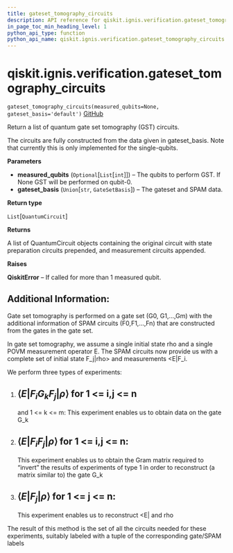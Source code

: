 ```yaml
---
title: gateset_tomography_circuits
description: API reference for qiskit.ignis.verification.gateset_tomography_circuits
in_page_toc_min_heading_level: 1
python_api_type: function
python_api_name: qiskit.ignis.verification.gateset_tomography_circuits
---
```


# qiskit.ignis.verification.gateset\_tomography\_circuits

<span id="qiskit.ignis.verification.gateset_tomography_circuits" />

`gateset_tomography_circuits(measured_qubits=None, gateset_basis='default')` [GitHub](https://github.com/qiskit-community/qiskit-ignis/tree/stable/0.6/qiskit/ignis/verification/tomography/basis/circuits.py "view source code")

Return a list of quantum gate set tomography (GST) circuits.

The circuits are fully constructed from the data given in gateset\_basis. Note that currently this is only implemented for the single-qubits.

**Parameters**

*   **measured\_qubits** (`Optional`\[`List`\[`int`]]) – The qubits to perform GST. If None GST will be performed on qubit-0.
*   **gateset\_basis** (`Union`\[`str`, `GateSetBasis`]) – The gateset and SPAM data.

**Return type**

`List`\[`QuantumCircuit`]

**Returns**

A list of QuantumCircuit objects containing the original circuit with state preparation circuits prepended, and measurement circuits appended.

**Raises**

**QiskitError** – If called for more than 1 measured qubit.

## Additional Information:

Gate set tomography is performed on a gate set (G0, G1,…,Gm) with the additional information of SPAM circuits (F0,F1,…,Fn) that are constructed from the gates in the gate set.

In gate set tomography, we assume a single initial state rho and a single POVM measurement operator E. The SPAM circuits now provide us with a complete set of initial state F\_j|rho> and measurements \<E|F\_i.

We perform three types of experiments:

1.  ## $\langle E | F_i G_k F_j |\rho \rangle$ for 1 \<= i,j \<= n

    and 1 \<= k \<= m: This experiment enables us to obtain data on the gate G\_k

2.  ## $\langle E | F_i F_j |\rho \rangle$ for 1 \<= i,j \<= n:

    This experiment enables us to obtain the Gram matrix required to “invert” the results of experiments of type 1 in order to reconstruct (a matrix similar to) the gate G\_k

3.  ## $\langle E | F_j |\rho \rangle$ for 1 \<= j \<= n:

    This experiment enables us to reconstruct \<E| and rho

The result of this method is the set of all the circuits needed for these experiments, suitably labeled with a tuple of the corresponding gate/SPAM labels

